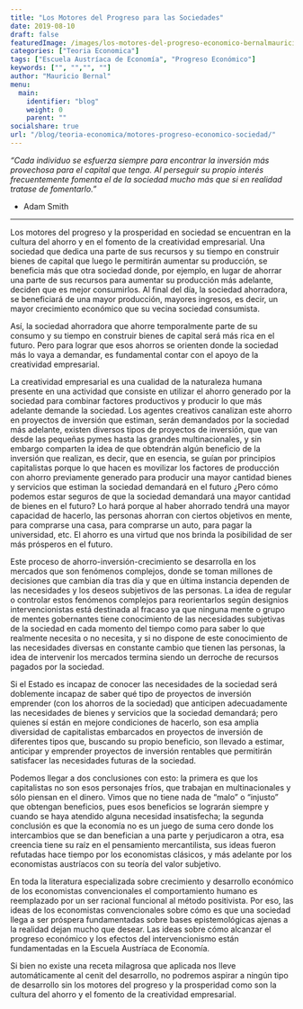 ```yaml
---
title: "Los Motores del Progreso para las Sociedades"
date: 2019-08-10
draft: false
featuredImage: /images/los-motores-del-progreso-economico-bernalmauricio.jpg
categories: ["Teoria Economica"]
tags: ["Escuela Austríaca de Economía", "Progreso Económico"]
keywords: ["", "","", ""]
author: "Mauricio Bernal"
menu:
  main:
    identifier: "blog"
    weight: 0 
    parent: ""
socialshare: true
url: "/blog/teoria-economica/motores-progreso-economico-sociedad/"
---
```

*"Cada individuo se esfuerza siempre para encontrar la inversión más provechosa para el capital que tenga. Al perseguir su propio interés frecuentemente fomenta el de la sociedad mucho más que si en realidad tratase de fomentarlo."* 

- Adam Smith

---

Los motores del progreso y la prosperidad en sociedad se encuentran en la cultura del ahorro y en el fomento de la creatividad empresarial. Una sociedad que dedica una parte de sus recursos y su tiempo en construir bienes de capital que luego le permitirán aumentar su producción, se beneficia más que otra sociedad donde, por ejemplo, en lugar de ahorrar una parte de sus recursos para aumentar su producción más adelante, deciden que es mejor consumirlos. Al final del día, la sociedad ahorradora, se beneficiará de una mayor producción, mayores ingresos, es decir, un mayor crecimiento económico que su vecina sociedad consumista.

Así, la sociedad ahorradora que ahorre temporalmente parte de su consumo y su tiempo en construir bienes de capital será más rica en el futuro. Pero para lograr que esos ahorros se orienten donde la sociedad más lo vaya a demandar, es fundamental contar con el apoyo de la creatividad empresarial.

La creatividad empresarial es una cualidad de la naturaleza humana presente en una actividad que consiste en utilizar el ahorro generado por la sociedad para combinar factores productivos y producir lo que más adelante demande la sociedad. Los agentes creativos canalizan este ahorro en proyectos de inversión que estiman, serán demandados por la sociedad más adelante, existen diversos tipos de proyectos de inversión, que van desde las pequeñas pymes hasta las grandes multinacionales, y sin embargo comparten la idea de que obtendrán algún beneficio de la inversión que realizan, es decir, que en esencia, se guían por principios capitalistas porque lo que hacen es movilizar los factores de producción con ahorro previamente generado para producir una mayor cantidad bienes y servicios que estiman la sociedad demandará en el futuro ¿Pero cómo podemos estar seguros de que la sociedad demandará una mayor cantidad de bienes en el futuro? Lo hará porque al haber ahorrado tendrá una mayor capacidad de hacerlo, las personas ahorran con ciertos objetivos en mente, para comprarse una casa, para comprarse un auto, para pagar la universidad, etc. El ahorro es una virtud que nos brinda la posibilidad de ser más prósperos en el futuro.

Este proceso de ahorro-inversión-crecimiento se desarrolla en los mercados que son fenómenos complejos, donde se toman millones de decisiones que cambian día tras día y que en última instancia dependen de las necesidades y los deseos subjetivos de las personas. La idea de regular o controlar estos fenómenos complejos para reorientarlos según designios intervencionistas está destinada al fracaso ya que ninguna mente o grupo de mentes gobernantes tiene conocimiento de las necesidades subjetivas de la sociedad en cada momento del tiempo como para  saber lo que realmente necesita o no necesita, y si no dispone de este conocimiento de las necesidades diversas en constante cambio que tienen las personas, la idea de intervenir los mercados termina siendo un derroche de recursos pagados por la sociedad.

Si el Estado es incapaz de conocer las necesidades de la sociedad será doblemente incapaz de saber qué tipo de proyectos de inversión emprender (con los ahorros de la sociedad) que anticipen adecuadamente las necesidades de bienes y servicios que la sociedad demandará; pero quienes sí están en mejore condiciones de hacerlo, son esa amplia diversidad de capitalistas embarcados en proyectos de inversión de diferentes tipos que, buscando su propio beneficio, son llevado a estimar, anticipar y emprender proyectos de inversión rentables que permitirán satisfacer las necesidades futuras de la sociedad.

Podemos llegar a dos conclusiones con esto: la primera es que los capitalistas no son esos personajes fríos, que trabajan en multinacionales y sólo piensan en el dinero. Vimos que no tiene nada de “malo” o “injusto” que obtengan beneficios, pues esos beneficios se lograrán siempre y cuando se haya atendido alguna necesidad insatisfecha; la segunda conclusión es que la economía no es un juego de suma cero donde los intercambios que se dan benefician a una parte y perjudicaron a otra, esa creencia tiene su raíz en el pensamiento mercantilista, sus ideas fueron refutadas hace tiempo por los economistas clásicos, y más adelante por los economistas austríacos con su teoría del valor subjetivo.

En toda la literatura especializada sobre crecimiento y desarrollo económico de los economistas convencionales el comportamiento humano es reemplazado por un ser racional funcional al método positivista. Por eso, las ideas de los economistas convencionales sobre cómo es que una sociedad llega a ser próspera fundamentadas sobre bases epistemológicas ajenas a la realidad dejan mucho que desear. Las ideas sobre cómo alcanzar el progreso económico y los efectos del intervencionismo están fundamentadas en la Escuela Austríaca de Economía.

Si bien no existe una receta milagrosa que aplicada nos lleve automáticamente al cenit del desarrollo, no podremos aspirar a ningún tipo de desarrollo sin los motores del progreso y la prosperidad como son la cultura del ahorro y el fomento de la creatividad empresarial.